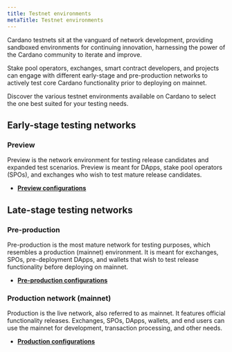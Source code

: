 ```yaml
---
title: Testnet environments
metaTitle: Testnet environments
---
```


Cardano testnets sit at the vanguard of network development, providing sandboxed
environments for continuing innovation, harnessing the power of the Cardano
community to iterate and improve.

Stake pool operators, exchanges, smart contract developers, and projects can
engage with different early-stage and pre-production networks to actively test
core Cardano functionality prior to deploying on mainnet.

Discover the various testnet environments available on Cardano to select the one
best suited for your testing needs.

## Early-stage testing networks

### Preview

Preview is the network environment for testing release candidates and expanded
test scenarios. Preview is meant for DApps, stake pool operators (SPOs), and
exchanges who wish to test mature release candidates.

- [**Preview configurations**](https://book.world.dev.cardano.org/env-preview.html)

## Late-stage testing networks

### Pre-production

Pre-production is the most mature network for testing purposes, which resembles
a production (mainnet) environment. It is meant for exchanges, SPOs,
pre-deployment DApps, and wallets that wish to test release functionality before
deploying on mainnet.

- [**Pre-production configurations**](https://book.world.dev.cardano.org/env-preprod.html)

### Production network (mainnet)

Production is the live network, also referred to as mainnet. It features
official functionality releases. Exchanges, SPOs, DApps, wallets, and end users
can use the mainnet for development, transaction processing, and other needs.

- [**Production configurations**](https://book.world.dev.cardano.org/env-mainnet.html)
